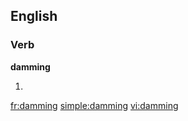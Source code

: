 ==English==

===Verb===
'''damming'''

# {{present participle of|[[dam]]}}

[[fr:damming]]
[[simple:damming]]
[[vi:damming]]